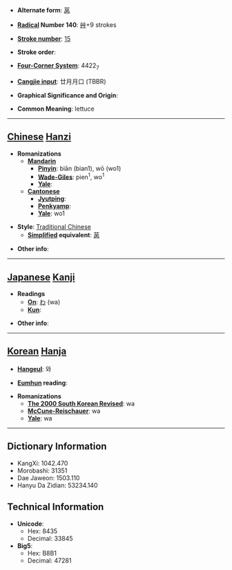 * '''Alternate form''': [[莴]]

* '''[[Wiktionary:Chinese radical index| Radical]] Number 140''': [[Wiktionary:Chinese radical index 艸|艸]]+9 strokes

* '''[[Wiktionary:Chinese total strokes index|Stroke number]]''': [[Wiktionary:Chinese total strokes index 15|15]]

* '''Stroke order''': 

* '''[[Wiktionary:Chinese four corner index|Four-Corner System]]''': 4422<sub>7</sub>

* '''[[Wiktionary:Chinese Cangjie index|Cangjie input]]''': 廿月月口 (TBBR)

* '''Graphical Significance and Origin''': 

* '''Common Meaning''': lettuce

----

== [[Chinese]] [[Hanzi]] ==

* '''Romanizations'''
** '''[[Mandarin]]'''
*** '''[[Pinyin]]''': biān (bian1), wō (wo1)
*** '''[[Wade-Giles]]''': pien<sup>1</sup>, wo<sup>1</sup>
*** '''[[Yale]]''': 
** '''[[Cantonese]]'''
*** '''[[Jyutping]]''':
*** '''[[Penkyamp]]''': 
*** '''[[Yale]]''': wo1

* '''Style''': [[Traditional Chinese]] 
** '''[[Simplified Chinese|Simplified]] equivalent''': [[莴]]

* '''Other info''': 

----

== [[Japanese]] [[Kanji]] ==

* '''Readings'''
** '''[[On]]''': [[わ]] (wa)
** '''[[Kun]]''': 

* '''Other info''':  

----

== [[Korean]] [[Hanja]] ==

* '''[[Hangeul]]''': 와

* '''[[Eumhun]] reading''': 

* '''Romanizations'''
** '''[[The 2000 South Korean Revised Romanization|The 2000 South Korean Revised]]''': wa
** '''[[McCune-Reischauer]]''': wa
** '''[[Yale]]''': wa

----

== Dictionary Information ==

* KangXi: 1042.470
* Morobashi: 31351
* Dae Jaweon: 1503.110
* Hanyu Da Zidian: 53234.140

== Technical Information ==

* '''Unicode''':
** Hex: 8435
** Decimal: 33845
* '''Big5''':
** Hex: B8B1
** Decimal: 47281